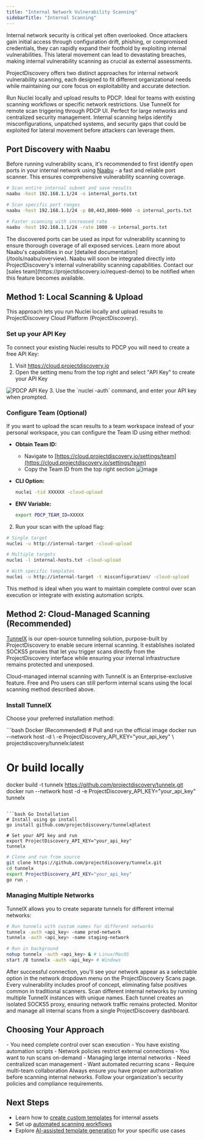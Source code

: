 ```yaml
---
title: "Internal Network Vulnerability Scanning"
sidebarTitle: "Internal Scanning"
---
```


Internal network security is critical yet often overlooked. Once attackers gain initial access through configuration drift, phishing, or compromised credentials, they can rapidly expand their foothold by exploiting internal vulnerabilities. This lateral movement can lead to devastating breaches, making internal vulnerability scanning as crucial as external assessments.

ProjectDiscovery offers two distinct approaches for internal network vulnerability scanning, each designed to fit different organizational needs while maintaining our core focus on exploitability and accurate detection.

<CardGroup cols={2}>
  <Card title="Local Scanning & Upload" icon="upload">
    Run Nuclei locally and upload results to PDCP. Ideal for teams with existing scanning workflows or specific network restrictions.
  </Card>
  <Card title="Cloud-Managed Scanning" icon="cloud" color="blue">
    Use TunnelX for remote scan triggering through PDCP UI. Perfect for large networks and centralized security management.
  </Card>
</CardGroup>

<Note>
Internal scanning helps identify misconfigurations, unpatched systems, and security gaps that could be exploited for lateral movement before attackers can leverage them.
</Note>

## Port Discovery with Naabu

Before running vulnerability scans, it's recommended to first identify open ports in your internal network using [Naabu](https://github.com/projectdiscovery/naabu) - a fast and reliable port scanner. This ensures comprehensive vulnerability scanning coverage.

```bash
# Scan entire internal subnet and save results
naabu -host 192.168.1.1/24 -o internal_ports.txt

# Scan specific port ranges
naabu -host 192.168.1.1/24 -p 80,443,8000-9000 -o internal_ports.txt

# Faster scanning with increased rate
naabu -host 192.168.1.1/24 -rate 1000 -o internal_ports.txt
```

<Note>
The discovered ports can be used as input for vulnerability scanning to ensure thorough coverage of all exposed services. Learn more about Naabu's capabilities in our [detailed documentation](/tools/naabu/overview).
</Note>

<Info>
Naabu will soon be integrated directly into ProjectDiscovery's internal vulnerability scanning capabilities. Contact our [sales team](https://projectdiscovery.io/request-demo) to be notified when this feature becomes available.
</Info>

## Method 1: Local Scanning & Upload

This approach lets you run Nuclei locally and upload results to ProjectDiscovery Cloud Platform (ProjectDiscovery).

### Set up your API Key

To connect your existing Nuclei results to PDCP you will need to create a free API Key:

1. Visit https://cloud.projectdiscovery.io 
2. Open the setting menu from the top right and select "API Key" to create your API Key
<img class="block" src="/images/pdcp-api-key.png" alt="PDCP API Key" />
3. Use the `nuclei -auth` command, and enter your API key when prompted.

### Configure Team (Optional)

If you want to upload the scan results to a team workspace instead of your personal workspace, you can configure the Team ID using either method:

- **Obtain Team ID:**
  - Navigate to [https://cloud.projectdiscovery.io/settings/team](https://cloud.projectdiscovery.io/settings/team)
  - Copy the Team ID from the top right section
  ![image](https://github.com/user-attachments/assets/76a9f102-1626-4c87-8d9e-37c30417f19e)

- **CLI Option:**
  ```bash
  nuclei -tid XXXXXX -cloud-upload
  ```

- **ENV Variable:**
  ```bash
  export PDCP_TEAM_ID=XXXXX
  ```

2. Run your scan with the upload flag:
```bash
# Single target
nuclei -u http://internal-target -cloud-upload

# Multiple targets
nuclei -l internal-hosts.txt -cloud-upload

# With specific templates
nuclei -u http://internal-target -t misconfiguration/ -cloud-upload
```

<Note>
This method is ideal when you want to maintain complete control over scan execution or integrate with existing automation scripts.
</Note>

## Method 2: Cloud-Managed Scanning (Recommended)

[TunnelX](https://github.com/projectdiscovery/tunnelx) is our open-source tunneling solution, purpose-built by ProjectDiscovery to enable secure internal scanning. It establishes isolated SOCKS5 proxies that let you trigger scans directly from the ProjectDiscovery interface while ensuring your internal infrastructure remains protected and unexposed.

<Note>
Cloud-managed internal scanning with TunnelX is an Enterprise-exclusive feature. Free and Pro users can still perform internal scans using the local scanning method described above.
</Note>

### Install TunnelX

Choose your preferred installation method:

<CodeGroup>
```bash Docker (Recommended)
# Pull and run the official image
docker run --network host -d \
  -e ProjectDiscovery_API_KEY="your_api_key" \
  projectdiscovery/tunnelx:latest

# Or build locally
docker build -t tunnelx https://github.com/projectdiscovery/tunnelx.git
docker run --network host -d -e ProjectDiscovery_API_KEY="your_api_key" tunnelx
```

```bash Go Installation
# Install using go install
go install github.com/projectdiscovery/tunnelx@latest

# Set your API key and run
export ProjectDiscovery_API_KEY="your_api_key"
tunnelx
```

```bash Source
# Clone and run from source
git clone https://github.com/projectdiscovery/tunnelx.git
cd tunnelx
export ProjectDiscovery_API_KEY="your_api_key"
go run .
```
</CodeGroup>

### Managing Multiple Networks

TunnelX allows you to create separate tunnels for different internal networks:

```bash
# Run tunnels with custom names for different networks
tunnelx -auth <api_key> -name prod-network
tunnelx -auth <api_key> -name staging-network

# Run in background
nohup tunnelx -auth <api_key> & # Linux/MacOS
start /B tunnelx -auth <api_key> # Windows
```

<Note>
After successful connection, you'll see your network appear as a selectable option in the network dropdown menu on the ProjectDiscovery Scans page.
</Note>

<CardGroup cols={2}>
  <Card title="Exploitability Focus" icon="bullseye">
    Every vulnerability includes proof of concept, eliminating false positives common in traditional scanners.
  </Card>
  <Card title="Multiple Networks" icon="network-wired">
    Scan different internal networks by running multiple TunnelX instances with unique names.
  </Card>
  <Card title="Secure Isolation" icon="lock">
    Each tunnel creates an isolated SOCKS5 proxy, ensuring network traffic remains protected.
  </Card>
  <Card title="Centralized Management" icon="gauge">
    Monitor and manage all internal scans from a single ProjectDiscovery dashboard.
  </Card>
</CardGroup>

## Choosing Your Approach

<CardGroup cols={2}>
  <Card title="Use Local Scanning When:" icon="list-check">
    - You need complete control over scan execution
    - You have existing automation scripts
    - Network policies restrict external connections
    - You want to run scans on-demand
  </Card>
  <Card title="Use Cloud-Managed When:" icon="list-check">
    - Managing large internal networks
    - Need centralized scan management
    - Want automated recurring scans
    - Require multi-team collaboration
  </Card>
</CardGroup>

<Warning>
Always ensure you have proper authorization before scanning internal networks. Follow your organization's security policies and compliance requirements.
</Warning>

## Next Steps

- Learn how to [create custom templates](/cloud/editor/introduction) for internal assets
- Set up [automated scanning workflows](/cloud/automation/introduction)
- Explore [AI-assisted template generation](/cloud/editor/ai) for your specific use cases
